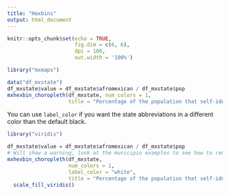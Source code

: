 ```yaml
---
title: "Hexbins"
output: html_document
---
```


```r
knitr::opts_chunk$set(echo = TRUE, 
                      fig.dim = c(6, 6), 
                      dpi = 100, 
                      out.width = '100%')
```

```r
library("mxmaps")

data("df_mxstate")
df_mxstate$value = df_mxstate$afromexican / df_mxstate$pop 
mxhexbin_choropleth(df_mxstate, num_colors = 1,
                    title = "Percentage of the population that self-identifies as Afro-Mexican")

```

You can use ```label_color``` if you want the state abbreviations in a different color than the default black.

```r
library("viridis")

df_mxstate$value = df_mxstate$afromexican / df_mxstate$pop 
# Will show a warning, look at the municipio examples to see how to remove it
mxhexbin_choropleth(df_mxstate, 
                    num_colors = 1,
                    label_color = "white",
                    title = "Percentage of the population that self-identifies as Afro-Mexican") +
  scale_fill_viridis()

```

